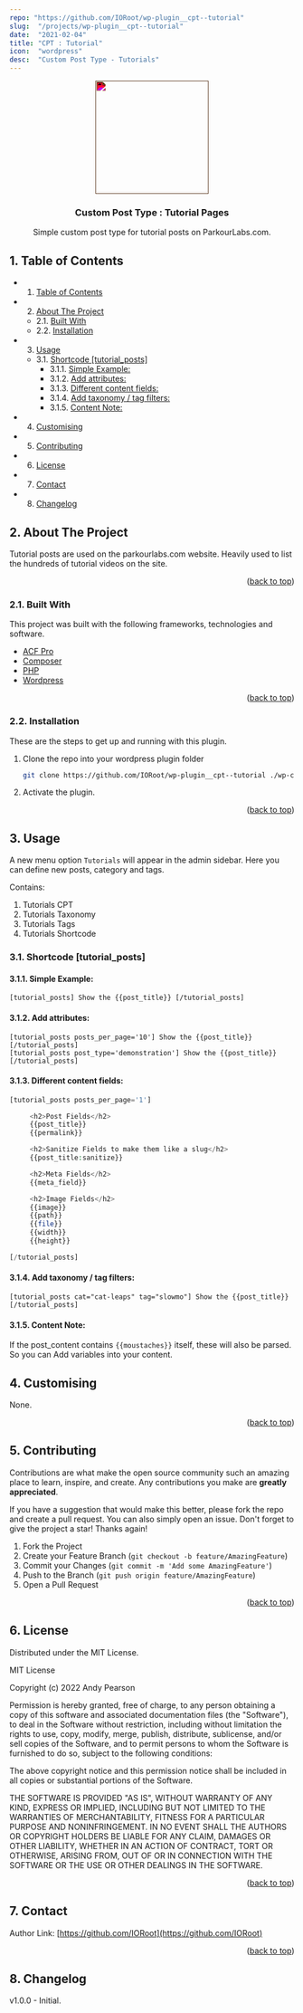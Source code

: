 ```yaml
---
repo: "https://github.com/IORoot/wp-plugin__cpt--tutorial"
slug:  "/projects/wp-plugin__cpt--tutorial"
date:  "2021-02-04"
title: "CPT : Tutorial"
icon:  "wordpress"
desc:  "Custom Post Type - Tutorials"
---
```


<div id="top"></div>

<div align="center">

<div style="filter: invert(96%) sepia(12%) saturate(1589%) hue-rotate(343deg) brightness(98%) contrast(105%);">
<img src="https://cdn.jsdelivr.net/npm/@mdi/svg@6.7.96/svg/post-outline.svg" style="width:200px;"/>
</div>

<h3 align="center">Custom Post Type : Tutorial Pages</h3>

<p align="center">
     Simple custom post type for tutorial posts on ParkourLabs.com.
</p>    
</div>

##  1. <a name='TableofContents'></a>Table of Contents


* 1. [Table of Contents](#TableofContents)
* 2. [About The Project](#AboutTheProject)
	* 2.1. [Built With](#BuiltWith)
	* 2.2. [Installation](#Installation)
* 3. [Usage](#Usage)
	* 3.1. [Shortcode [tutorial_posts]](#Shortcodetutorial_posts)
		* 3.1.1. [Simple Example:](#SimpleExample:)
		* 3.1.2. [Add attributes:](#Addattributes:)
		* 3.1.3. [Different content fields:](#Differentcontentfields:)
		* 3.1.4. [Add taxonomy / tag filters:](#Addtaxonomytagfilters:)
		* 3.1.5. [Content Note:](#ContentNote:)
* 4. [Customising](#Customising)
* 5. [Contributing](#Contributing)
* 6. [License](#License)
* 7. [Contact](#Contact)
* 8. [Changelog](#Changelog)


##  2. <a name='AboutTheProject'></a>About The Project

Tutorial posts are used on the parkourlabs.com website. Heavily used to list the hundreds of tutorial videos on the site.

<p align="right">(<a href="#top">back to top</a>)</p>


###  2.1. <a name='BuiltWith'></a>Built With

This project was built with the following frameworks, technologies and software.

* [ACF Pro](https://advancedcustomfields.com/)
* [Composer](https://getcomposer.org/)
* [PHP](https://php.net/)
* [Wordpress](https://wordpress.org/)

<p align="right">(<a href="#top">back to top</a>)</p>



###  2.2. <a name='Installation'></a>Installation

These are the steps to get up and running with this plugin.

1. Clone the repo into your wordpress plugin folder
     ```bash
     git clone https://github.com/IORoot/wp-plugin__cpt--tutorial ./wp-content/plugins/cpt-tutorial
     ```
1. Activate the plugin.


<p align="right">(<a href="#top">back to top</a>)</p>

##  3. <a name='Usage'></a>Usage

A new menu option `Tutorials` will appear in the admin sidebar. Here you can define new posts, category and tags.

Contains:

1. Tutorials CPT
1. Tutorials Taxonomy
1. Tutorials Tags
1. Tutorials Shortcode

###  3.1. <a name='Shortcodetutorial_posts'></a>Shortcode [tutorial_posts]

####  3.1.1. <a name='SimpleExample:'></a>Simple Example:

```
[tutorial_posts] Show the {{post_title}} [/tutorial_posts]
```

####  3.1.2. <a name='Addattributes:'></a>Add attributes:
```
[tutorial_posts posts_per_page='10'] Show the {{post_title}} [/tutorial_posts]
[tutorial_posts post_type='demonstration'] Show the {{post_title}} [/tutorial_posts]
```

####  3.1.3. <a name='Differentcontentfields:'></a>Different content fields:

```php
[tutorial_posts posts_per_page='1']

     <h2>Post Fields</h2>
     {{post_title}} 
     {{permalink}} 

     <h2>Sanitize Fields to make them like a slug</h2>
     {{post_title:sanitize}} 

     <h2>Meta Fields</h2>
     {{meta_field}} 

     <h2>Image Fields</h2>
     {{image}} 
     {{path}} 
     {{file}} 
     {{width}} 
     {{height}} 

[/tutorial_posts]
```

####  3.1.4. <a name='Addtaxonomytagfilters:'></a>Add taxonomy / tag filters:
```
[tutorial_posts cat="cat-leaps" tag="slowmo"] Show the {{post_title}} [/tutorial_posts]
```

####  3.1.5. <a name='ContentNote:'></a>Content Note:

If the post_content contains `{{moustaches}}` itself, these will also be parsed. So you can 
Add variables into your content.


##  4. <a name='Customising'></a>Customising

None.

<p align="right">(<a href="#top">back to top</a>)</p>


##  5. <a name='Contributing'></a>Contributing

Contributions are what make the open source community such an amazing place to learn, inspire, and create. Any contributions you make are **greatly appreciated**.

If you have a suggestion that would make this better, please fork the repo and create a pull request. You can also simply open an issue.
Don't forget to give the project a star! Thanks again!

1. Fork the Project
2. Create your Feature Branch (`git checkout -b feature/AmazingFeature`)
3. Commit your Changes (`git commit -m 'Add some AmazingFeature'`)
4. Push to the Branch (`git push origin feature/AmazingFeature`)
5. Open a Pull Request

<p align="right">(<a href="#top">back to top</a>)</p>



##  6. <a name='License'></a>License

Distributed under the MIT License.

MIT License

Copyright (c) 2022 Andy Pearson

Permission is hereby granted, free of charge, to any person obtaining a copy
of this software and associated documentation files (the "Software"), to deal
in the Software without restriction, including without limitation the rights
to use, copy, modify, merge, publish, distribute, sublicense, and/or sell
copies of the Software, and to permit persons to whom the Software is
furnished to do so, subject to the following conditions:

The above copyright notice and this permission notice shall be included in all
copies or substantial portions of the Software.

THE SOFTWARE IS PROVIDED "AS IS", WITHOUT WARRANTY OF ANY KIND, EXPRESS OR
IMPLIED, INCLUDING BUT NOT LIMITED TO THE WARRANTIES OF MERCHANTABILITY,
FITNESS FOR A PARTICULAR PURPOSE AND NONINFRINGEMENT. IN NO EVENT SHALL THE
AUTHORS OR COPYRIGHT HOLDERS BE LIABLE FOR ANY CLAIM, DAMAGES OR OTHER
LIABILITY, WHETHER IN AN ACTION OF CONTRACT, TORT OR OTHERWISE, ARISING FROM,
OUT OF OR IN CONNECTION WITH THE SOFTWARE OR THE USE OR OTHER DEALINGS IN THE
SOFTWARE.

<p align="right">(<a href="#top">back to top</a>)</p>



##  7. <a name='Contact'></a>Contact

Author Link: [https://github.com/IORoot](https://github.com/IORoot)

<p align="right">(<a href="#top">back to top</a>)</p>


##  8. <a name='Changelog'></a>Changelog

v1.0.0 - Initial.